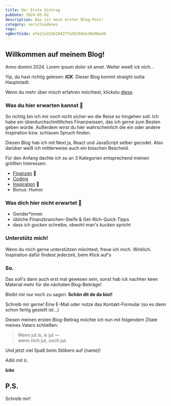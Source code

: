 ```yaml
---
title: Der Erste Eintrag
pubDate: 2024-05-02
description: Das ist mein erster Blog-Post!
category: verschiedenes
tags:
vgWortCode: efe21e31562042f7a35266da30e00a40
---
```


## Willkommen auf meinem Blog!

Anno domini 2024. Lorem ipsum dolor sit amet. Weiter weeß ick nich...

Yip, du hast richtig gelesen: **_ICK_**. Dieser Blog kommt straight outta Hauptstadt.

Wenn du mehr über misch erfahren möchtest, klickstu [diese](/aboutme).

### Was du hier erwarten kannst 🤔

So richtig bin ich mir noch nicht sicher wo die Reise so hingehen soll. Ich habe ein überdurchschnittliches Finanzwissen, das ich gerne zum Besten geben würde. Außerdem wirst du hier wahrscheinlich die ein oder andere Inspiration bzw. schlauen Spruch finden.

Diesen Blog hab ich mit Next.js, React und JavaScript selber gecodet. Also darüber weiß ich mittlerweise auch ein bisschen Bescheid.

Für den Anfang dachte ich so an 3 Kategorien entsprechend meinen größten Interessen:

- [Finanzen](/blog/catergory/finanzen) 💸
- [Coding](/blog/category/coden)
- [Inspiration](/blog/category/inspiration) 💪
- Bonus: Humor

### Was dich hier nicht erwartet 🚫

- Gender\*innen
- übliche Finanzbranchen-Steife & Get-Rich-Quick-Tipps
- dass ich _gucken_ schreibe, obwohl man's _kucken_ spricht

### Unterstütz mich!

Wenn du mich gerne unterstützen möchtest, freue ich mich. Wirklich.<br/>
Inspiration dafür findest jederzeit, beim Klick auf's

<p className="text-center">
  <SupportButton />
</p>

### So.

Das soll's dann auch erst mal gewesen sein, sonst hab ick nachher keen Material mehr für die nächsten Blog-Beiträge!

Bleibt mir nur noch zu sagen: **Schön dit de da bist!**

Schreib mir gerne! Eine E-Mail oder nutze das Kontakt-Formular (so es denn schon fertig gestellt ist...)

Diesen meinen ersten Blog-Beitrag möchte ich nun mit folgendem Zitate meines Vaters schließen:

> Wenn jut is, is jut —  
> wenn nich jut, ooch jut.

Und jetzt viel Spaß beim Stöbern auf {name}!

Adiö mit ö.

**_Icke_**

## P.S.

<Accordion>
Schreib mir!

<SocialLinks />

</Accordion>
